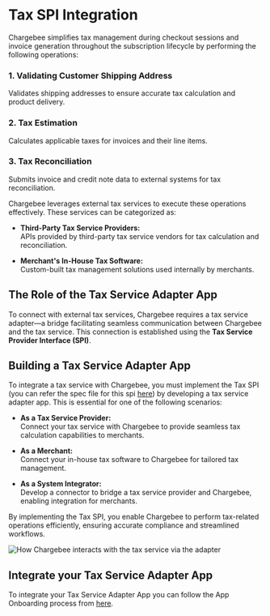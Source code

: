 # Tax SPI Integration

Chargebee simplifies tax management during checkout sessions and invoice generation throughout the subscription lifecycle by performing the following operations:

### 1. Validating Customer Shipping Address
Validates shipping addresses to ensure accurate tax calculation and product delivery.

### 2. Tax Estimation
Calculates applicable taxes for invoices and their line items.

### 3. Tax Reconciliation
Submits invoice and credit note data to external systems for tax reconciliation.

Chargebee leverages external tax services to execute these operations effectively. These services can be categorized as:

- **Third-Party Tax Service Providers:**  
  APIs provided by third-party tax service vendors for tax calculation and reconciliation.

- **Merchant's In-House Tax Software:**  
  Custom-built tax management solutions used internally by merchants.

## The Role of the Tax Service Adapter App

To connect with external tax services, Chargebee requires a tax service adapter—a bridge facilitating seamless communication between Chargebee and the tax service. This connection is established using the **Tax Service Provider Interface (SPI)**.

## Building a Tax Service Adapter App

To integrate a tax service with Chargebee, you must implement the Tax SPI (you can refer the spec file for this spi [here](https://github.com/chargebee/cb-partner-spi/blob/main/spec/spi/openapi_tax.yml)) by developing a tax service adapter app. This is essential for one of the following scenarios:

- **As a Tax Service Provider:**  
  Connect your tax service with Chargebee to provide seamless tax calculation capabilities to merchants.

- **As a Merchant:**  
  Connect your in-house tax software to Chargebee for tailored tax management.

- **As a System Integrator:**  
  Develop a connector to bridge a tax service provider and Chargebee, enabling integration for merchants.

By implementing the Tax SPI, you enable Chargebee to perform tax-related operations efficiently, ensuring accurate compliance and streamlined workflows.

![How Chargebee interacts with the tax service via the adapter](./images/tax_spi_workflow.png)

## Integrate your Tax Service Adapter App

To integrate your Tax Service Adapter App you can follow the App Onboarding process from [here](../../../app-onboarding/guide).